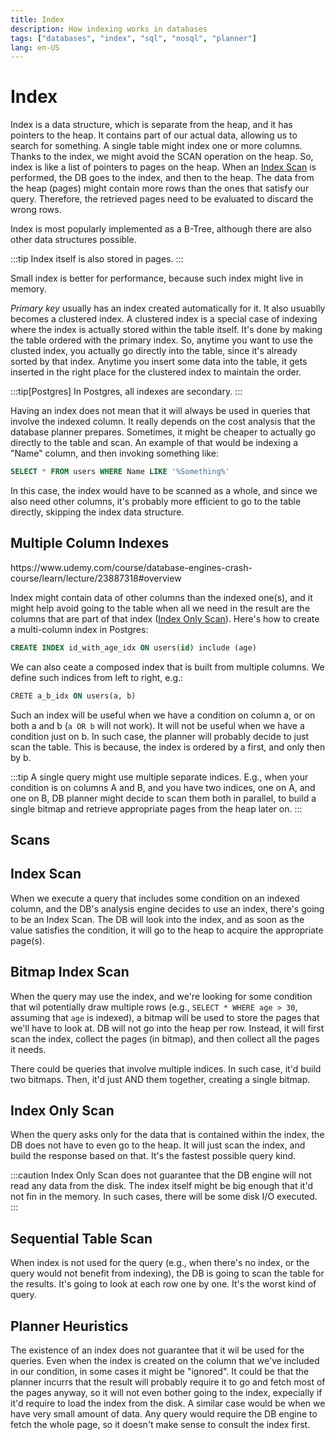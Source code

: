 ```yaml
---
title: Index
description: How indexing works in databases
tags: ["databases", "index", "sql", "nosql", "planner"]
lang: en-US
---
```



# Index

Index is a data structure, which is separate from the heap, and it has pointers
to the heap. It contains part of our actual data, allowing us to search for
something. A single table might index one or more columns. Thanks to the index,
we might avoid the SCAN operation on the heap. So, index is like a list of
pointers to pages on the heap. When an [Index Scan](#index-scan) is performed,
the DB goes to the index, and then to the heap. The data from the heap (pages)
might contain more rows than the ones that satisfy our query. Therefore, the
retrieved pages need to be evaluated to discard the wrong rows.

Index is most popularly implemented as a B-Tree, although there are also other
data structures possible.

:::tip
Index itself is also stored in pages.
:::

Small index is better for performance, because such index might live in memory.

_Primary key_ usually has an index created automatically for it. It also
usuablly becomes a clustered index. A clustered index is a special case of
indexing where the index is actually stored within the table itself. It's done
by making the table ordered with the primary index. So, anytime you want to use
the clusted index, you actually go directly into the table, since it's already
sorted by that index. Anytime you insert some data into the table, it gets
inserted in the right place for the clustered index to maintain the order.

:::tip[Postgres]
In Postgres, all indexes are secondary.
:::

Having an index does not mean that it will always be used in queries that
involve the indexed column. It really depends on the cost analysis that the
database planner prepares. Sometimes, it might be cheaper to actually go
directly to the table and scan. An example of that would be indexing a "Name"
column, and then invoking something like:

```sql
SELECT * FROM users WHERE Name LIKE '%Something%'
```

In this case, the index would have to be scanned as a whole, and since we also
need other columns, it's probably more efficient to go to the table directly,
skipping the index data structure.

## Multiple Column Indexes

<Curtain>
  https://www.udemy.com/course/database-engines-crash-course/learn/lecture/23887318#overview
</Curtain>

Index might contain data of other columns than the indexed one(s), and it might
help avoid going to the table when all
we need in the result are the columns that are part of that index
([Index Only Scan](#index-only-scan)). Here's how to create a multi-column index
in Postgres:

```sql
CREATE INDEX id_with_age_idx ON users(id) include (age)
```

We can also ceate a composed index that is built from multiple columns. We define
such indices from left to right, e.g.:

```sql
CRETE a_b_idx ON users(a, b)
```

Such an index will be useful when we have a condition on column a, or on both a and b (`a OR b` will
not work). It will not be useful when we have a condition just on b. In such case, the planner
will probably decide to just scan the table. This is because, the index is ordered by
a first, and only then by b.

:::tip
A single query might use multiple separate indices. E.g., when your
condition is on columns A and B, and you have two indices, one on A, and one on
B, DB planner might decide to scan them both in parallel, to build a single
bitmap and retrieve appropriate pages from the heap later on.
:::

## Scans

## Index Scan

When we execute a query that includes some condition on an indexed column, and
the DB's analysis engine decides to use an index, there's going to be an Index
Scan. The DB will look into the index, and as soon as the value satisfies the
condition, it will go to the heap to acquire the appropriate page(s).

## Bitmap Index Scan

When the query may use the index, and we're looking for some condition that wil
potentially draw multiple rows (e.g., `SELECT * WHERE age > 30`, assuming that
`age` is indexed), a bitmap will be used to store the pages that we'll have to
look at. DB will not go into the heap per row. Instead, it will first scan the
index, collect the pages (in bitmap), and then collect all the pages it needs.

There could be queries that involve multiple indices. In such case, it'd build
two bitmaps. Then, it'd just AND them together, creating a single bitmap.

## Index Only Scan

When the query asks only for the data that is contained within the index, the DB
does not have to even go to the heap. It will just scan the index, and build the
response based on that. It's the fastest possible query kind.

:::caution
Index Only Scan does not guarantee that the DB engine will not read
any data from the disk. The index itself might be big enough that it'd not fin
in the memory. In such cases, there will be some disk I/O executed.
:::

## Sequential Table Scan

When index is not used for the query (e.g., when there's no index, or the query
would not benefit from indexing), the DB is going to scan the table for the
results. It's going to look at each row one by one. It's the worst kind of
query.

## Planner Heuristics

The existence of an index does not guarantee that it wil be used for the queries. Even when the
index is created on the column that we've included in our condition, in some cases it might be
"ignored". It could be that the planner incurrs that the result will probably require it to go and
fetch most of the pages anyway, so it will not even bother going to the index, expecially if it'd
require to load the index from the disk.
A similar case would be when we have very small amount of data. Any query would require the DB
engine to fetch the whole page, so it doesn't make sense to consult the index first.
